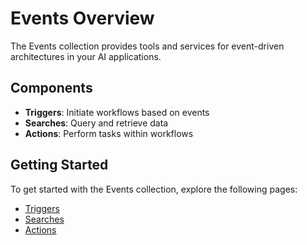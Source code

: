 # Events Overview

The Events collection provides tools and services for event-driven architectures in your AI applications.

## Components

- **Triggers**: Initiate workflows based on events
- **Searches**: Query and retrieve data
- **Actions**: Perform tasks within workflows

## Getting Started

To get started with the Events collection, explore the following pages:

- [Triggers](/events/triggers)
- [Searches](/events/searches)
- [Actions](/events/actions)
